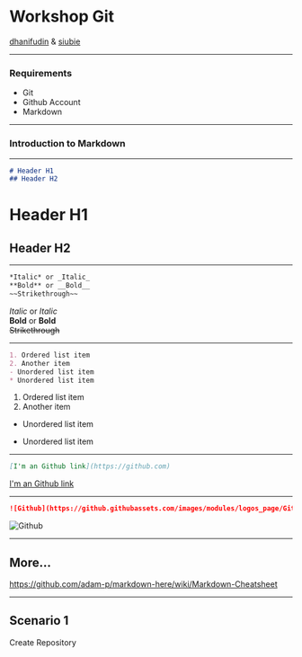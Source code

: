 

# Workshop Git

[dhanifudin](https://github.com/dhanifudin) & [siubie](https://github.com/siubie)

---

### Requirements

- Git
- Github Account
- Markdown

---

### Introduction to Markdown

---

```markdown
# Header H1
## Header H2
```

# Header H1
## Header H2

---

```markdown
*Italic* or _Italic_
**Bold** or __Bold__
~~Strikethrough~~
```

*Italic* or _Italic_<br />
**Bold** or __Bold__<br />
~~Strikethrough~~<br />

---


```markdown
1. Ordered list item
2. Another item
- Unordered list item
* Unordered list item
```

1. Ordered list item
2. Another item
- Unordered list item
* Unordered list item

---

```markdown
[I'm an Github link](https://github.com)
```

[I'm an Github link](https://github.com)

---

```markdown
![Github](https://github.githubassets.com/images/modules/logos_page/GitHub-Mark.png)
```

![Github](https://github.githubassets.com/images/modules/logos_page/GitHub-Mark.png)

---

## More...

https://github.com/adam-p/markdown-here/wiki/Markdown-Cheatsheet

---

## Scenario 1

Create Repository
